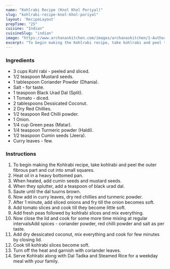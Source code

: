 ---
name: "Kohlrabi Recipe (Knol Khol Poriyal)"
slug: "kohlrabi-recipe-knol-khol-poriyal"
layout: 'RecipeLayout'
prepTime: "25"
cuisine: "Indian"
cuisineSlug: "indian"
image: "https://www.archanaskitchen.com/images/archanaskitchen/1-Author/neetha2687-gmail.com/kohl_rabiNol_khol_curry.jpg"
excerpt: "To begin making the Kohlrabi recipe, take kohlrabi and peel the outer fibrous part and cut into small squares"
---

### Ingredients

- 3 cups Kohl rabi - peeled and sliced.
- 1/2 teaspoon Mustard seeds.
- 1 tablespoon Coriander Powder (Dhania).
- Salt - for taste.
- 1 teaspoon Black Urad Dal (Split).
- 1 Tomato - diced.
- 2 tablespoons Dessicated Coconut.
- 2 Dry Red Chillies.
- 1/2 teaspoon Red Chilli powder.
- 1 Onion.
- 1/4 cup Green peas (Matar).
- 1/4 teaspoon Turmeric powder (Haldi).
- 1/2 teaspoon Cumin seeds (Jeera).
- Curry leaves - few.

### Instructions

1. To begin making the Kohlrabi recipe, take kohlrabi and peel the outer fibrous part and cut into small squares.
1. Heat oil in a heavy bottomed pan.
1. When heated, add cumin seeds and mustard seeds.
1. When they splutter, add a teaspoon of black urad dal.
1. Saute until the dal tuurns brown.
1. Now add in curry leaves, dry red chillies and turmeric powder.
1. After 1 minute, add sliced onions and fry till the onion becomes soft.
1. Add tomato slices and cook till they become little soft.
1. Add fresh peas followed by kohlrabi slices and mix everything.
1. Now close the lid and cook for some more time mixing at regular intervalsAdd spices - coriander powder, red chilli powder and salt as per taste.
1. Add dry dessicated coconut, mix everything and cook for few minutes by closing lid.
1. Cook till kohlrabi slices become soft.
1. Turn off the heat and garnish with coriander leaves.
1. Serve Kohlrabi along with Dal Tadka and Steamed Rice for a weekday meal with your family.
